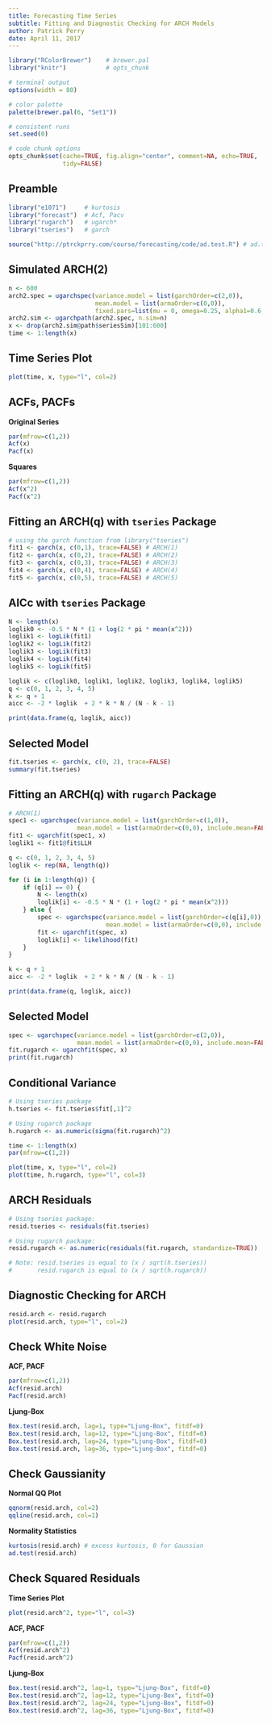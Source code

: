 ```yaml
---
title: Forecasting Time Series
subtitle: Fitting and Diagnostic Checking for ARCH Models
author: Patrick Perry 
date: April 11, 2017
---
```


```r
library("RColorBrewer")    # brewer.pal
library("knitr")           # opts_chunk

# terminal output
options(width = 80)

# color palette
palette(brewer.pal(6, "Set1"))

# consistent runs
set.seed(0)

# code chunk options
opts_chunk$set(cache=TRUE, fig.align="center", comment=NA, echo=TRUE,
               tidy=FALSE)
```

Preamble
--------

```r
library("e1071")     # kurtosis
library("forecast")  # Acf, Pacv
library("rugarch")   # ugarch*
library("tseries")   # garch

source("http://ptrckprry.com/course/forecasting/code/ad.test.R") # ad.test
```


Simulated ARCH(2)
-----------------

```r
n <- 600
arch2.spec = ugarchspec(variance.model = list(garchOrder=c(2,0)), 
                        mean.model = list(armaOrder=c(0,0)),
                        fixed.pars=list(mu = 0, omega=0.25, alpha1=0.6, alpha2=0.35))
arch2.sim <- ugarchpath(arch2.spec, n.sim=n)
x <- drop(arch2.sim@path$seriesSim)[101:600]
time <- 1:length(x)
```


Time Series Plot
----------------

```r
plot(time, x, type="l", col=2)
```

ACFs, PACFs
-----------

**Original Series**

```r
par(mfrow=c(1,2))
Acf(x)
Pacf(x)
```

**Squares**

```r
par(mfrow=c(1,2))
Acf(x^2)
Pacf(x^2)
```


Fitting an ARCH(q) with `tseries` Package
-----------------------------------------

```r
# using the garch function from library("tseries")
fit1 <- garch(x, c(0,1), trace=FALSE) # ARCH(1)
fit2 <- garch(x, c(0,2), trace=FALSE) # ARCH(2)
fit3 <- garch(x, c(0,3), trace=FALSE) # ARCH(3)
fit4 <- garch(x, c(0,4), trace=FALSE) # ARCH(4)
fit5 <- garch(x, c(0,5), trace=FALSE) # ARCH(5)
```

AICc with `tseries` Package
---------------------------

```r
N <- length(x)
loglik0 <- -0.5 * N * (1 + log(2 * pi * mean(x^2)))
loglik1 <- logLik(fit1)
loglik2 <- logLik(fit2)
loglik3 <- logLik(fit3)
loglik4 <- logLik(fit4)
loglik5 <- logLik(fit5)

loglik <- c(loglik0, loglik1, loglik2, loglik3, loglik4, loglik5)
q <- c(0, 1, 2, 3, 4, 5)
k <- q + 1
aicc <- -2 * loglik  + 2 * k * N / (N - k - 1)

print(data.frame(q, loglik, aicc))
```


Selected Model
--------------

```r
fit.tseries <- garch(x, c(0, 2), trace=FALSE)
summary(fit.tseries)
```

Fitting an ARCH(q) with `rugarch` Package
-----------------------------------------

```r
# ARCH(1)
spec1 <- ugarchspec(variance.model = list(garchOrder=c(1,0)), 
                   mean.model = list(armaOrder=c(0,0), include.mean=FALSE))
fit1 <- ugarchfit(spec1, x)
loglik1 <- fit1@fit$LLH
```


```r
q <- c(0, 1, 2, 3, 4, 5)
loglik <- rep(NA, length(q))

for (i in 1:length(q)) {
    if (q[i] == 0) {
        N <- length(x)
        loglik[i] <- -0.5 * N * (1 + log(2 * pi * mean(x^2)))
    } else {
        spec <- ugarchspec(variance.model = list(garchOrder=c(q[i],0)), 
                           mean.model = list(armaOrder=c(0,0), include.mean=FALSE))
        fit <- ugarchfit(spec, x)
        loglik[i] <- likelihood(fit)
    }
}

k <- q + 1
aicc <- -2 * loglik  + 2 * k * N / (N - k - 1)

print(data.frame(q, loglik, aicc))
```


Selected Model
--------------

```r
spec <- ugarchspec(variance.model = list(garchOrder=c(2,0)), 
                   mean.model = list(armaOrder=c(0,0), include.mean=FALSE))
fit.rugarch <- ugarchfit(spec, x)
print(fit.rugarch)
```


Conditional Variance
--------------------

```r
# Using tseries package
h.tseries <- fit.tseries$fit[,1]^2

# Using rugarch package
h.rugarch <- as.numeric(sigma(fit.rugarch)^2)
```


```r
time <- 1:length(x)
par(mfrow=c(1,2))

plot(time, x, type="l", col=2)
plot(time, h.rugarch, type="l", col=3)
```


ARCH Residuals
--------------

```r
# Using tseries package:
resid.tseries <- residuals(fit.tseries)

# Using rugarch package:
resid.rugarch <- as.numeric(residuals(fit.rugarch, standardize=TRUE))

# Note: resid.tseries is equal to (x / sqrt(h.tseries))
#       resid.rugarch is equal to (x / sqrt(h.rugarch))
```


Diagnostic Checking for ARCH
----------------------------

```r
resid.arch <- resid.rugarch
plot(resid.arch, type="l", col=2)
```


Check White Noise
-----------------

**ACF, PACF**

```r
par(mfrow=c(1,2))
Acf(resid.arch)
Pacf(resid.arch)
```


**Ljung-Box**

```r
Box.test(resid.arch, lag=1, type="Ljung-Box", fitdf=0)
Box.test(resid.arch, lag=12, type="Ljung-Box", fitdf=0)
Box.test(resid.arch, lag=24, type="Ljung-Box", fitdf=0)
Box.test(resid.arch, lag=36, type="Ljung-Box", fitdf=0)
```

Check Gaussianity
-----------------

**Normal QQ Plot**

```r
qqnorm(resid.arch, col=2)
qqline(resid.arch, col=1)
```

**Normality Statistics**

```r
kurtosis(resid.arch) # excess kurtosis, 0 for Gaussian
ad.test(resid.arch)
```


Check Squared Residuals
-----------------------

**Time Series Plot**

```r
plot(resid.arch^2, type="l", col=3)
```


**ACF, PACF**

```r
par(mfrow=c(1,2))
Acf(resid.arch^2)
Pacf(resid.arch^2)
```


**Ljung-Box**

```r
Box.test(resid.arch^2, lag=1, type="Ljung-Box", fitdf=0)
Box.test(resid.arch^2, lag=12, type="Ljung-Box", fitdf=0)
Box.test(resid.arch^2, lag=24, type="Ljung-Box", fitdf=0)
Box.test(resid.arch^2, lag=36, type="Ljung-Box", fitdf=0)
```
